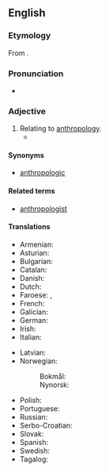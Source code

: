 ==English==

===Etymology===
From {{suffix|anthropology|ical|lang=en}}.

===Pronunciation===
* {{a|US}} {{IPA|/æn.θɹə.pə.ˈlɑdʒikəl/|lang=en}}

===Adjective===
{{en-adj}}

# Relating to [[anthropology]].
#* {{quote-magazine|year=2012|month=March-April
|author=John T. Jost
|title=Social Justice: Is It in Our Nature (and Our Future)?
|volume=100|issue=2|page=162
|magazine={{w|American Scientist}}
|url=http://www.americanscientist.org/bookshelf/pub/social-justice-is-it-in-our-nature-and-our-future
|passage=He draws eclectically on studies of baboons, descriptive '''anthropological''' accounts of hunter-gatherer societies and, in a few cases, the fossil record.}}

====Synonyms====
* [[anthropologic]]

====Related terms====
* [[anthropologist]]

====Translations====
{{trans-top|relating to anthropology}}
* Armenian: {{t+|hy|մարդաբանական}}
* Asturian: {{t|ast|antropolóxicu}}
* Bulgarian: {{t|bg|антропологичен}}
* Catalan: {{t|ca|antropològic}}
* Danish: {{t|da|antropologisk}}
* Dutch: {{t+|nl|antropologisch}}
* Faroese: {{t|fo|mannfrøði-}}, {{t|fo|mannfrøðiligur}}
* French: {{t+|fr|anthropologique}}
* Galician: {{t|gl|antropolóxico}}
* German: {{t+|de|anthropologisch}}
* Irish: {{t|ga|antraipeolaíoch}}
* Italian: {{t+|it|antropologico}}
{{trans-mid}}
* Latvian: {{t|lv|antropoloģisks}}
* Norwegian:
*: Bokmål: {{t|nb|antropologisk}}
*: Nynorsk: {{t|nn|antropologisk}}
* Polish: {{t+|pl|antropologiczny}}
* Portuguese: {{t|pt|antropológico}}
* Russian: {{t+|ru|антропологи́ческий}}
* Serbo-Croatian: {{t+|sh|antropološki}}
* Slovak: {{t+|sk|antropologický}}
* Spanish: {{t+|es|antropológico|m}}
* Swedish: {{t+|sv|antropologisk}}
* Tagalog: {{t|tl|dalubtauhin}}
{{trans-bottom}}